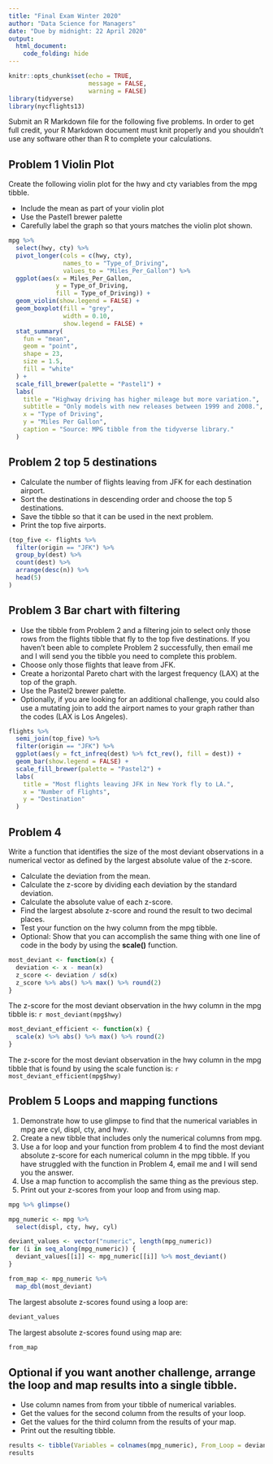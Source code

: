 ```yaml
---
title: "Final Exam Winter 2020"
author: "Data Science for Managers"
date: "Due by midnight: 22 April 2020"
output:
  html_document:
    code_folding: hide
---
```


```r
knitr::opts_chunk$set(echo = TRUE,
                      message = FALSE,
                      warning = FALSE)
library(tidyverse)
library(nycflights13)
```

Submit an R Markdown file for the following five problems. In order to get full credit, your R Markdown document must knit properly and you shouldn't use any software other than R to complete your calculations.    

## Problem 1 Violin Plot

Create the following violin plot for the hwy and cty variables from the mpg tibble.

* Include the mean as part of your violin plot
* Use the Pastel1 brewer palette
* Carefully label the graph so that yours matches the violin plot shown.

```r
mpg %>%
  select(hwy, cty) %>%
  pivot_longer(cols = c(hwy, cty),
               names_to = "Type_of_Driving",
               values_to = "Miles_Per_Gallon") %>%
  ggplot(aes(x = Miles_Per_Gallon,
             y = Type_of_Driving,
             fill = Type_of_Driving)) +
  geom_violin(show.legend = FALSE) +
  geom_boxplot(fill = "grey",
               width = 0.10,
               show.legend = FALSE) +
  stat_summary(
    fun = "mean",
    geom = "point",
    shape = 23,
    size = 1.5,
    fill = "white"
  ) +
  scale_fill_brewer(palette = "Pastel1") +
  labs(
    title = "Highway driving has higher mileage but more variation.",
    subtitle = "Only models with new releases between 1999 and 2008.",
    x = "Type of Driving",
    y = "Miles Per Gallon",
    caption = "Source: MPG tibble from the tidyverse library."
  )
```

## Problem 2 top 5 destinations

* Calculate the number of flights leaving from JFK for each destination airport.
* Sort the destinations in descending order and choose the top 5 destinations.
* Save the tibble so that it can be used in the next problem.
* Print the top five airports.

```r
(top_five <- flights %>% 
  filter(origin == "JFK") %>% 
  group_by(dest) %>% 
  count(dest) %>% 
  arrange(desc(n)) %>% 
  head(5)
)
```

## Problem 3 Bar chart with filtering

* Use the tibble from Problem 2 and a filtering join to select only those rows from the flights tibble that fly to the top five destinations. If you haven't been able to complete Problem 2 successfully, then email me and I will send you the tibble you need to complete this problem.
* Choose only those flights that leave from JFK.
* Create a horizontal Pareto chart with the largest frequency (LAX) at the top of the graph.
* Use the Pastel2 brewer palette.
* Optionally, if you are looking for an additional challenge, you could also use a mutating join to add the airport names to your graph rather than the codes (LAX is Los Angeles).

```r
flights %>% 
  semi_join(top_five) %>%
  filter(origin == "JFK") %>% 
  ggplot(aes(y = fct_infreq(dest) %>% fct_rev(), fill = dest)) +
  geom_bar(show.legend = FALSE) + 
  scale_fill_brewer(palette = "Pastel2") +
  labs(
    title = "Most flights leaving JFK in New York fly to LA.",
    x = "Number of Flights",
    y = "Destination"
  )
```

## Problem 4 

Write a function that identifies the size of the most deviant observations in a numerical vector as defined by the largest absolute value of the z-score.

* Calculate the deviation from the mean.
* Calculate the z-score by dividing each deviation by the standard deviation.
* Calculate the absolute value of each z-score.
* Find the largest absolute z-score and round the result to two decimal places.
* Test your function on the hwy column from the mpg tibble.
* Optional: Show that you can accomplish the same thing with one line of code in the body by using the **scale()** function.

```r
most_deviant <- function(x) {
  deviation <- x - mean(x)
  z_score <- deviation / sd(x)
  z_score %>% abs() %>% max() %>% round(2)
}
```
The z-score for the most deviant observation in the hwy column in the mpg tibble is: ```r most_deviant(mpg$hwy)```

```r
most_deviant_efficient <- function(x) {
  scale(x) %>% abs() %>% max() %>% round(2)
}
```

The z-score for the most deviant observation in the hwy column in the mpg tibble that is found by using the scale function is: ```r most_deviant_efficient(mpg$hwy)```

## Problem 5 Loops and mapping functions

1. Demonstrate how to use glimpse to find that the numerical variables in mpg are cyl, displ, cty, and hwy.
1. Create a new tibble that includes only the numerical columns from mpg.
1. Use a for loop and your function from problem 4 to find the most deviant absolute z-score for each numerical column in the mpg tibble. If you have struggled with the function in Problem 4, email me and I will send you the answer.
1. Use a map function to accomplish the same thing as the previous step.
1. Print out your z-scores from your loop and from using map.

```r
mpg %>% glimpse()

mpg_numeric <- mpg %>% 
  select(displ, cty, hwy, cyl)

deviant_values <- vector("numeric", length(mpg_numeric))
for (i in seq_along(mpg_numeric)) {
  deviant_values[[i]] <- mpg_numeric[[i]] %>% most_deviant()
}

from_map <- mpg_numeric %>% 
  map_dbl(most_deviant)
```

The largest absolute z-scores found using a loop are:

```r
deviant_values
```

The largest absolute z-scores found using map are:

```r
from_map
```

## Optional if you want another challenge, arrange the loop and map results into a single tibble.

* Use column names from from your tibble of numerical variables.
* Get the values for the second column from the results of your loop.
* Get the values for the third column from the results of your map.
* Print out the resulting tibble.

```r
results <- tibble(Variables = colnames(mpg_numeric), From_Loop = deviant_values, From_Map = from_map)
results
```